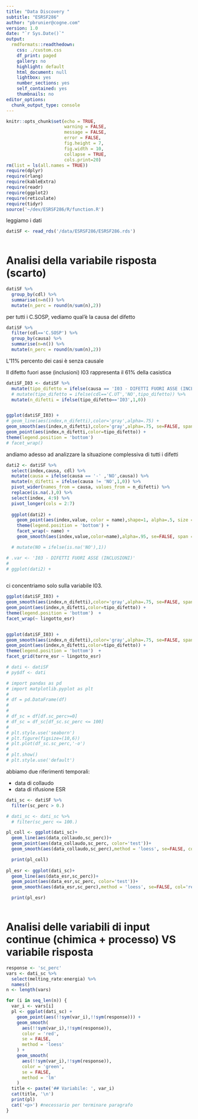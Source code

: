 ```yaml
---
title: "Data Discovery "
subtitle: "ESRSF286"
author: "pbrunier@cogne.com"
version: 1.0 
date: "`r Sys.Date()`"
output:
  rmdformats::readthedown:
    css: ./custom.css
    df_print: paged
    gallery: no
    highlight: default
    html_document: null
    lightbox: yes
    number_sections: yes
    self_contained: yes
    thumbnails: no
editor_options:
  chunk_output_type: console
---
```


```r
knitr::opts_chunk$set(echo = TRUE,
                      warning = FALSE,
                      message = FALSE,
                      error = FALSE,
                      fig.height = 7,
                      fig.width = 10,
                      collapse = TRUE,
                      cols.print=20)
rm(list = ls(all.names = TRUE))
require(dplyr)
require(rlang)
require(kableExtra)
require(readr)
require(ggplot2)
require(reticulate)
require(tidyr)
source('~/dev/ESRSF286/R/function.R')
```

leggiamo i dati 


```r
datiSF <- read_rds('/data/ESRSF286/ESRSF286.rds')
                       
```
# Analisi della variabile risposta (scarto)
```r

datiSF %>% 
  group_by(cdl) %>%
  summarise(n=n()) %>%
  mutate(n_perc = round(n/sum(n),2))


```

per tutti i C.SOSP, vediamo qual'è la causa del difetto

```r

datiSF %>% 
  filter(cdl=='C.SOSP') %>%
  group_by(causa) %>%
  summarise(n=n()) %>%
  mutate(n_perc = round(n/sum(n),2))

```

L'11% percento dei casi è senza causale

Il difetto fuori asse (inclusioni) I03 rappresenta il 61% della casistica

```r

datiSF_I03 <- datiSF %>% 
  mutate(tipo_difetto = ifelse(causa == 'I03 - DIFETTI FUORI ASSE (INCLUSIONI)','I03','OTHER')) %>% 
  # mutate(tipo_difetto = ifelse(cdl=='C.UT','NO',tipo_difetto)) %>% 
  mutate(n_difetti = ifelse(tipo_difetto=='I03',1,0))


ggplot(datiSF_I03) +
# geom_line(aes(index,n_difetti),color='gray',alpha=.75) +
geom_smooth(aes(index,n_difetti),color='gray',alpha=.75, se=FALSE, span = 0.5) +
geom_point(aes(index,n_difetti,color=tipo_difetto)) + 
theme(legend.position = 'bottom')  
# facet_wrap()

```

andiamo adesso ad analizzare la situazione complessiva di tutti i difetti

```r

dati2 <- datiSF %>% 
  select(index,causa, cdl) %>%
  mutate(causa = ifelse(causa == '-' ,'NO',causa)) %>%
  mutate(n_difetti = ifelse(causa != 'NO',1,0)) %>%
  pivot_wider(names_from = causa, values_from = n_difetti) %>%
  replace(is.na(.),0) %>%
  select(index, 4:9) %>%
  pivot_longer(cols = 2:7) 
  
  ggplot(dati2) +
    geom_point(aes(index,value, color = name),shape=1, alpha=.5, size = .5) +
    theme(legend.position = 'bottom') +
    facet_wrap(~ name) +
    geom_smooth(aes(index,value,color=name),alpha=.95, se=FALSE, span = 0.5)

  # mutate(NO = ifelse(is.na('NO'),1))

# .var <- 'I03 - DIFETTI FUORI ASSE (INCLUSIONI)'
# 
# ggplot(dati2) + 
  


```

ci concentriamo solo sulla variabile I03. 
```r

ggplot(datiSF_I03) +
geom_smooth(aes(index,n_difetti),color='gray',alpha=.75, se=FALSE, span = 0.75) +
geom_point(aes(index,n_difetti,color=tipo_difetto)) + 
theme(legend.position = 'bottom')  +
facet_wrap(~ lingotto_esr)


ggplot(datiSF_I03) +
geom_smooth(aes(index,n_difetti),color='gray',alpha=.75, se=FALSE, span = 0.75) +
geom_point(aes(index,n_difetti,color=tipo_difetto)) + 
theme(legend.position = 'bottom')  +
facet_grid(torre_esr ~ lingotto_esr)

```



```r

# dati <- datiSF
# py$df <- dati

```



```python
# import pandas as pd
# import matplotlib.pyplot as plt
# 
# df = pd.DataFrame(df)
# 
# 
# df_sc = df[df.sc_perc>=0]
# df_sc = df_sc[df_sc.sc_perc <= 100]
# 
# plt.style.use('seaborn')
# plt.figure(figsize=(10,6))
# plt.plot(df_sc.sc_perc,'-o')
# 
# plt.show()
# plt.style.use('default')


```

abbiamo due riferimenti temporali:

+ data di collaudo
+ data di rifusione ESR

```r

dati_sc <- datiSF %>%
  filter(sc_perc > 0.)

# dati_sc <- dati_sc %>%
  # filter(sc_perc <= 100.)

pl_coll <- ggplot(dati_sc)+
  geom_line(aes(data_collaudo,sc_perc))+
  geom_point(aes(data_collaudo,sc_perc, color='test'))+
  geom_smooth(aes(data_collaudo,sc_perc),method = 'loess', se=FALSE, col='red')

  print(pl_coll)
  
pl_esr <- ggplot(dati_sc)+
  geom_line(aes(data_esr,sc_perc))+
  geom_point(aes(data_esr,sc_perc, color='test'))+
  geom_smooth(aes(data_esr,sc_perc),method = 'loess', se=FALSE, col='red')

  print(pl_esr)
                       
```

# Analisi delle variabili di input continue (chimica + processo) VS variabile risposta



```r
response <- 'sc_perc'
vars <- dati_sc %>% 
  select(melting_rate:energia) %>%
  names()
n <- length(vars)

for (i in seq_len(n)) {
  var_i <- vars[i]
  pl <- ggplot(dati_sc) +
    geom_point(aes(!!sym(var_i),!!sym(response))) +
    geom_smooth(
      aes(!!sym(var_i),!!sym(response)),
      color = 'red',
      se = FALSE,
      method = 'loess'
    ) +
    geom_smooth(
      aes(!!sym(var_i),!!sym(response)),
      color = 'green',
      se = FALSE,
      method = 'lm'
    )
  title <- paste('## Variabile: ', var_i)
  cat(title, '\n')
  print(pl)
  cat('<p>') #necessario per terminare paragrafo
}
```


<!-- # analisi delle variabili discrete vs variabile risposta -->

<!-- ```{python statistica variabili discrete} -->

<!-- import pandas as pd -->
<!-- import numpy as np -->
<!-- import matplotlib.pyplot as plt -->

<!-- df = pd.read_pickle('/data/ESRSF286/ESRSF286.pkl') -->
<!-- df = df[df.sc_perc<=100] -->
<!-- df = df[df.sc_perc>=0.] -->

<!-- disc_vars = ['lingottiera','causa','ese','torre_esr','postazione_esr','elettrodo_esr','lingotto_esr','anomalie_ESR'] -->

<!-- for vv in disc_vars: -->

<!--   dfg = df.groupby(vv) -->
<!--   dfgrouped = pd.DataFrame({'counts':dfg.odp.count(), -->
<!--     'mean_sc':dfg.sc_perc.mean(), -->
<!--     'std_dev_sc':dfg.sc_perc.std()}) -->

<!--   print(vv) -->
<!--   print(dfgrouped) -->

<!--   plt.figure(figsize=(10, 5), dpi=480) -->

<!--   plt.style.use('seaborn') -->

<!--   df.boxplot(column='sc_perc',by=vv, rot=90) -->

<!--   plt.show() -->
<!-- plt.style.use('default') -->

<!-- for vv in disc_vars: -->
<!--   vi = np.unique(df[vv]) -->

<!--   plt.figure() -->
<!--   plt.title(vv) -->
<!--   for vvv in vi: -->
<!--     dfi = df[df[vv] == vvv] -->
<!--     dfi.sc_perc.plot.kde() -->

<!--   plt.show() -->

<!-- ``` -->